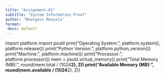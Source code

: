 ```yaml
---
title: "Assignment-01"
subtitle: "System Information Proof"
author: "Bhargavi Manyala"
format: 
 docx: default
---
```


import platform
import psutil
print("Operating System:", platform.system(), platform.release())
print("Python Version:", platform.python_version())
print("Machine:", platform.machine())
print("Processor:", platform.processor())
mem = psutil.virtual_memory()
print("Total Memory (MB):", round(mem.total / (1024**2), 2))
print("Available Memory (MB):", round(mem.available / (1024**2), 2))